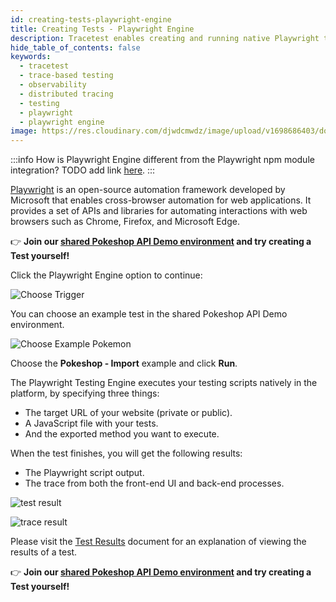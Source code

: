 ```yaml
---
id: creating-tests-playwright-engine
title: Creating Tests - Playwright Engine
description: Tracetest enables creating and running native Playwright tests visually in the Tracetest Web UI.
hide_table_of_contents: false
keywords:
  - tracetest
  - trace-based testing
  - observability
  - distributed tracing
  - testing
  - playwright
  - playwright engine
image: https://res.cloudinary.com/djwdcmwdz/image/upload/v1698686403/docs/Blog_Thumbnail_14_rsvkmo.jpg
---
```


:::info How is Playwright Engine different from the Playwright npm module integration?
TODO add link [here](https://tracetest.io/blog/tracetest-tip-instrumentation-for-end-to-end-tests).
:::

[Playwright](https://playwright.dev/) is an open-source automation framework developed by Microsoft that enables cross-browser automation for web applications. It provides a set of APIs and libraries for automating interactions with web browsers such as Chrome, Firefox, and Microsoft Edge.

👉 **Join our [shared Pokeshop API Demo environment](https://app.tracetest.io/organizations/ttorg_2179a9cd8ba8dfa5/invites/invite_760904a64b4b9dc9/accept) and try creating a Test yourself!**

Click the Playwright Engine option to continue:

![Choose Trigger](https://res.cloudinary.com/djwdcmwdz/image/upload/v1725949257/docs/app.tracetest.io_organizations_ttorg_2179a9cd8ba8dfa5_environments_ttenv_231b49e808c29e6a_tests_page_1_2_sl75n1.png)

You can choose an example test in the shared Pokeshop API Demo environment.

![Choose Example Pokemon](https://res.cloudinary.com/djwdcmwdz/image/upload/v1725951354/docs/app.tracetest.io_organizations_ttorg_2179a9cd8ba8dfa5_environments_ttenv_231b49e808c29e6a_test_create_playwrightengine_ktazl2.png)

Choose the **Pokeshop - Import** example and click **Run**.

The Playwright Testing Engine executes your testing scripts natively in the platform, by specifying three things:

- The target URL of your website (private or public).
- A JavaScript file with your tests.
- And the exported method you want to execute.

When the test finishes, you will get the following results:

- The Playwright script output.
- The trace from both the front-end UI and back-end processes.

![test result](https://res.cloudinary.com/djwdcmwdz/image/upload/v1725951959/docs/app.tracetest.io_organizations_ttorg_2179a9cd8ba8dfa5_environments_ttenv_231b49e808c29e6a_test_IwCdBElIR_run_1385_trigger_1_plxh33.png)

![trace result](https://res.cloudinary.com/djwdcmwdz/image/upload/v1725951905/docs/app.tracetest.io_organizations_ttorg_2179a9cd8ba8dfa5_environments_ttenv_231b49e808c29e6a_test_IwCdBElIR_run_1385_trigger_kflqrv.png)

Please visit the [Test Results](/web-ui/test-results) document for an explanation of viewing the results of a test.

👉 **Join our [shared Pokeshop API Demo environment](https://app.tracetest.io/organizations/ttorg_2179a9cd8ba8dfa5/invites/invite_760904a64b4b9dc9/accept) and try creating a Test yourself!**

